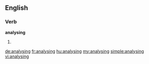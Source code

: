 ==English==

===Verb===
'''analysing'''

# {{present participle of|analyse}}

[[de:analysing]]
[[fr:analysing]]
[[hu:analysing]]
[[my:analysing]]
[[simple:analysing]]
[[vi:analysing]]